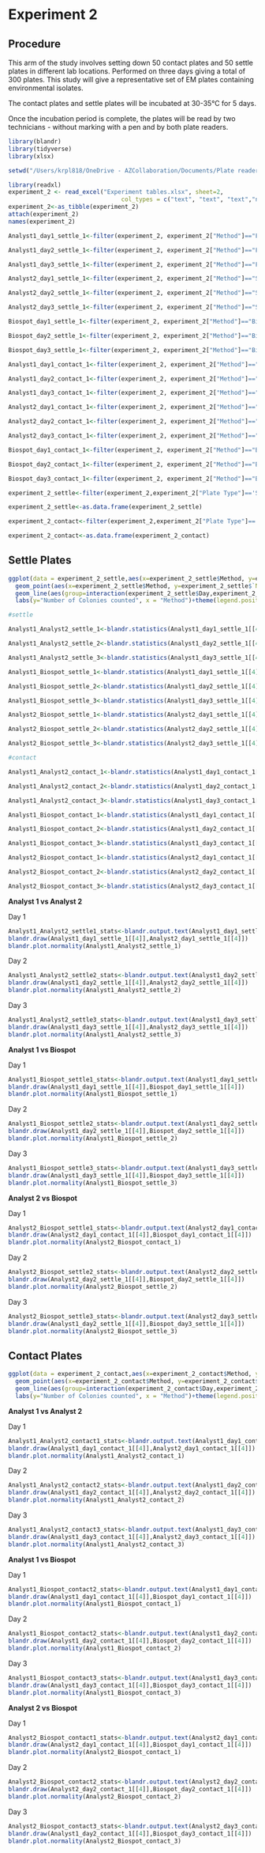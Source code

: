 # Experiment 2

## Procedure

This arm of the study involves setting down 50 contact plates and 50 settle plates in different lab locations. Performed on three days giving a total of 300 plates. This study will give a representative set of EM plates containing environmental isolates. 

The contact plates and settle plates will be incubated at 30-35°C for 5 days. 

Once the incubation period is complete, the plates will be read by two technicians - without marking with a pen and by both plate readers. 


```r
library(blandr)
library(tidyverse)
library(xlsx)
```


```r
setwd("/Users/krpl818/OneDrive - AZCollaboration/Documents/Plate reader project")

library(readxl)
experiment_2 <- read_excel("Experiment tables.xlsx", sheet=2,
                                col_types = c("text", "text", "text","numeric","numeric"))
experiment_2<-as_tibble(experiment_2)
attach(experiment_2)
names(experiment_2)
```

```r

Analyst1_day1_settle_1<-filter(experiment_2, experiment_2["Method"]=="First Analyst",experiment_2["Day"]=="Day 1'",experiment_2["Plate Type"]=='Settle')

Analyst1_day2_settle_1<-filter(experiment_2, experiment_2["Method"]=="First Analyst",experiment_2["Day"]=="Day 2'",experiment_2["Plate Type"]=='Settle')

Analyst1_day3_settle_1<-filter(experiment_2, experiment_2["Method"]=="First Analyst",experiment_2["Day"]=="Day 3'",experiment_2["Plate Type"]=='Settle')

Analyst2_day1_settle_1<-filter(experiment_2, experiment_2["Method"]=="Second Analyst",experiment_2["Day"]=="Day 1'",experiment_2["Plate Type"]=='Settle')

Analyst2_day2_settle_1<-filter(experiment_2, experiment_2["Method"]=="Second Analyst",experiment_2["Day"]=="Day 2'",experiment_2["Plate Type"]=='Settle')

Analyst2_day3_settle_1<-filter(experiment_2, experiment_2["Method"]=="Second Analyst",experiment_2["Day"]=="Day 3'",experiment_2["Plate Type"]=='Settle')

Biospot_day1_settle_1<-filter(experiment_2, experiment_2["Method"]=="Biospot",experiment_2["Day"]=="Day 1'",experiment_2["Plate Type"]=='Settle')

Biospot_day2_settle_1<-filter(experiment_2, experiment_2["Method"]=="Biospot",experiment_2["Day"]=="Day 2'",experiment_2["Plate Type"]=='Settle')

Biospot_day3_settle_1<-filter(experiment_2, experiment_2["Method"]=="Biospot",experiment_2["Day"]=="Day 3'",experiment_2["Plate Type"]=='Settle')

Analyst1_day1_contact_1<-filter(experiment_2, experiment_2["Method"]=="First Analyst",experiment_2["Day"]=="Day 1'",experiment_2["Plate Type"]=='Contact')

Analyst1_day2_contact_1<-filter(experiment_2, experiment_2["Method"]=="First Analyst",experiment_2["Day"]=="Day 2'",experiment_2["Plate Type"]=='Contact')

Analyst1_day3_contact_1<-filter(experiment_2, experiment_2["Method"]=="First Analyst",experiment_2["Day"]=="Day 3'",experiment_2["Plate Type"]=='Contact')

Analyst2_day1_contact_1<-filter(experiment_2, experiment_2["Method"]=="Second Analyst",experiment_2["Day"]=="Day 1'",experiment_2["Plate Type"]=='Contact')

Analyst2_day2_contact_1<-filter(experiment_2, experiment_2["Method"]=="Second Analyst",experiment_2["Day"]=="Day 2'",experiment_2["Plate Type"]=='Contact')

Analyst2_day3_contact_1<-filter(experiment_2, experiment_2["Method"]=="Second Analyst",experiment_2["Day"]=="Day 3'",experiment_2["Plate Type"]=='Contact')

Biospot_day1_contact_1<-filter(experiment_2, experiment_2["Method"]=="Biospot",experiment_2["Day"]=="Day 1'",experiment_2["Plate Type"]=='Contact')

Biospot_day2_contact_1<-filter(experiment_2, experiment_2["Method"]=="Biospot",experiment_2["Day"]=="Day 2'",experiment_2["Plate Type"]=='Contact')

Biospot_day3_contact_1<-filter(experiment_2, experiment_2["Method"]=="Biospot",experiment_2["Day"]=="Day 3'",experiment_2["Plate Type"]=='Contact')

```

```r
experiment_2_settle<-filter(experiment_2,experiment_2["Plate Type"]=='Settle')

experiment_2_settle<-as.data.frame(experiment_2_settle)

experiment_2_contact<-filter(experiment_2,experiment_2["Plate Type"]=='Contact')

experiment_2_contact<-as.data.frame(experiment_2_contact)
```

## Settle Plates

```r
ggplot(data = experiment_2_settle,aes(x=experiment_2_settle$Method, y=experiment_2_settle$`Number of colonies`))+
  geom_point(aes(x=experiment_2_settle$Method, y=experiment_2_settle$`Number of colonies`,color=experiment_2_settle$Method))+facet_wrap(~experiment_2_settle$Day)+
  geom_line(aes(group=interaction(experiment_2_settle$Day,experiment_2_settle$Repeat)),color='black')+
  labs(y="Number of Colonies counted", x = "Method")+theme(legend.position = "none")
```



```r
#settle

Analyst1_Analyst2_settle_1<-blandr.statistics(Analyst1_day1_settle_1[[4]],Analyst2_day1_settle_1[[4]],sig.level=0.95)

Analyst1_Analyst2_settle_2<-blandr.statistics(Analyst1_day2_settle_1[[4]],Analyst2_day2_settle_1[[4]],sig.level=0.95)

Analyst1_Analyst2_settle_3<-blandr.statistics(Analyst1_day3_settle_1[[4]],Analyst2_day3_settle_1[[4]],sig.level=0.95)

Analyst1_Biospot_settle_1<-blandr.statistics(Analyst1_day1_settle_1[[4]],Biospot_day1_settle_1[[4]],sig.level=0.95)

Analyst1_Biospot_settle_2<-blandr.statistics(Analyst1_day2_settle_1[[4]],Biospot_day2_settle_1[[4]],sig.level=0.95)

Analyst1_Biospot_settle_3<-blandr.statistics(Analyst1_day3_settle_1[[4]],Biospot_day3_settle_1[[4]],sig.level=0.95)

Analyst2_Biospot_settle_1<-blandr.statistics(Analyst2_day1_settle_1[[4]],Biospot_day1_settle_1[[4]],sig.level=0.95)

Analyst2_Biospot_settle_2<-blandr.statistics(Analyst2_day2_settle_1[[4]],Biospot_day2_settle_1[[4]],sig.level=0.95)

Analyst2_Biospot_settle_3<-blandr.statistics(Analyst2_day3_settle_1[[4]],Biospot_day3_settle_1[[4]],sig.level=0.95)

#contact

Analyst1_Analyst2_contact_1<-blandr.statistics(Analyst1_day1_contact_1[[4]],Analyst2_day1_contact_1[[4]],sig.level=0.95)

Analyst1_Analyst2_contact_2<-blandr.statistics(Analyst1_day2_contact_1[[4]],Analyst2_day2_contact_1[[4]],sig.level=0.95)

Analyst1_Analyst2_contact_3<-blandr.statistics(Analyst1_day3_contact_1[[4]],Analyst2_day3_contact_1[[4]],sig.level=0.95)

Analyst1_Biospot_contact_1<-blandr.statistics(Analyst1_day1_contact_1[[4]],Biospot_day1_contact_1[[4]],sig.level=0.95)

Analyst1_Biospot_contact_2<-blandr.statistics(Analyst1_day2_contact_1[[4]],Biospot_day2_contact_1[[4]],sig.level=0.95)

Analyst1_Biospot_contact_3<-blandr.statistics(Analyst1_day3_contact_1[[4]],Biospot_day3_contact_1[[4]],sig.level=0.95)

Analyst2_Biospot_contact_1<-blandr.statistics(Analyst2_day1_contact_1[[4]],Biospot_day1_contact_1[[4]],sig.level=0.95)

Analyst2_Biospot_contact_2<-blandr.statistics(Analyst2_day2_contact_1[[4]],Biospot_day2_contact_1[[4]],sig.level=0.95)

Analyst2_Biospot_contact_3<-blandr.statistics(Analyst2_day3_contact_1[[4]],Biospot_day3_contact_1[[4]],sig.level=0.95)

```


**Analyst 1 vs Analyst 2**

Day 1

```r
Analyst1_Analyst2_settle1_stats<-blandr.output.text(Analyst1_day1_settle_1[[4]],Analyst2_day1_settle_1[[4]],sig.level=0.95)
blandr.draw(Analyst1_day1_settle_1[[4]],Analyst2_day1_settle_1[[4]])
blandr.plot.normality(Analyst1_Analyst2_settle_1)

```

Day 2

```r
Analyst1_Analyst2_settle2_stats<-blandr.output.text(Analyst1_day2_settle_1[[4]],Analyst2_day2_settle_1[[4]],sig.level=0.95)
blandr.draw(Analyst1_day2_settle_1[[4]],Analyst2_day2_settle_1[[4]])
blandr.plot.normality(Analyst1_Analyst2_settle_2)

```

Day 3

```r
Analyst1_Analyst2_settle3_stats<-blandr.output.text(Analyst1_day3_settle_1[[4]],Analyst2_day3_settle_1[[4]],sig.level=0.95)
blandr.draw(Analyst1_day3_settle_1[[4]],Analyst2_day3_settle_1[[4]])
blandr.plot.normality(Analyst1_Analyst2_settle_3)

```

**Analyst 1 vs Biospot**

Day 1

```r
Analyst1_Biospot_settle1_stats<-blandr.output.text(Analyst1_day1_settle_1[[4]],Biospot_day1_settle_1[[4]],sig.level=0.95)
blandr.draw(Analyst1_day1_settle_1[[4]],Biospot_day1_settle_1[[4]])
blandr.plot.normality(Analyst1_Biospot_settle_1)

```

Day 2

```r
Analyst1_Biospot_settle2_stats<-blandr.output.text(Analyst1_day2_settle_1[[4]],Biospot_day2_settle_1[[4]],sig.level=0.95)
blandr.draw(Analyst1_day2_settle_1[[4]],Biospot_day2_settle_1[[4]])
blandr.plot.normality(Analyst1_Biospot_settle_2)

```

Day 3

```r
Analyst1_Biospot_settle3_stats<-blandr.output.text(Analyst1_day3_settle_1[[4]],Biospot_day3_settle_1[[4]],sig.level=0.95)
blandr.draw(Analyst1_day3_settle_1[[4]],Biospot_day3_settle_1[[4]])
blandr.plot.normality(Analyst1_Biospot_settle_3)

```

**Analyst 2 vs Biospot**

Day 1

```r
Analyst2_Biospot_settle1_stats<-blandr.output.text(Analyst2_day1_contact_1[[4]],Biospot_day1_contact_1[[4]],sig.level=0.95)
blandr.draw(Analyst2_day1_contact_1[[4]],Biospot_day1_contact_1[[4]])
blandr.plot.normality(Analyst2_Biospot_contact_1)

```

Day 2

```r
Analyst2_Biospot_settle2_stats<-blandr.output.text(Analyst2_day2_settle_1[[4]],Biospot_day2_settle_1[[4]],sig.level=0.95)
blandr.draw(Analyst2_day2_settle_1[[4]],Biospot_day2_settle_1[[4]])
blandr.plot.normality(Analyst2_Biospot_settle_2)

```

Day 3

```r
Analyst2_Biospot_settle3_stats<-blandr.output.text(Analyst2_day3_settle_1[[4]],Biospot_day3_settle_1[[4]],sig.level=0.95)
blandr.draw(Analyst1_day2_settle_1[[4]],Biospot_day3_settle_1[[4]])
blandr.plot.normality(Analyst2_Biospot_settle_3)

```

## Contact Plates 

```r
ggplot(data = experiment_2_contact,aes(x=experiment_2_contact$Method, y=experiment_2_contact$`Number of colonies`))+
  geom_point(aes(x=experiment_2_contact$Method, y=experiment_2_contact$`Number of colonies`,color=experiment_2_contact$Method))+facet_wrap(~experiment_2_contact$Day)+
  geom_line(aes(group=interaction(experiment_2_contact$Day,experiment_2_contact$Repeat)),color='black')+
  labs(y="Number of Colonies counted", x = "Method")+theme(legend.position = "none")
```

**Analyst 1 vs Analyst 2**

Day 1

```r
Analyst1_Analyst2_contact1_stats<-blandr.output.text(Analyst1_day1_contact_1[[4]],Analyst2_day1_contact_1[[4]],sig.level=0.95)
blandr.draw(Analyst1_day1_contact_1[[4]],Analyst2_day1_contact_1[[4]])
blandr.plot.normality(Analyst1_Analyst2_contact_1)

```

Day 2

```r
Analyst1_Analyst2_contact2_stats<-blandr.output.text(Analyst1_day2_contact_1[[4]],Analyst2_day2_contact_1[[4]],sig.level=0.95)
blandr.draw(Analyst1_day2_contact_1[[4]],Analyst2_day2_contact_1[[4]])
blandr.plot.normality(Analyst1_Analyst2_contact_2)

```

Day 3

```r
Analyst1_Analyst2_contact3_stats<-blandr.output.text(Analyst1_day3_contact_1[[4]],Analyst2_day3_contact_1[[4]],sig.level=0.95)
blandr.draw(Analyst1_day3_contact_1[[4]],Analyst2_day3_contact_1[[4]])
blandr.plot.normality(Analyst1_Analyst2_contact_3)

```

**Analyst 1 vs Biospot**

Day 1

```r
Analyst1_Biospot_contact2_stats<-blandr.output.text(Analyst1_day1_contact_1[[4]],Biospot_day1_contact_1[[4]],sig.level=0.95)
blandr.draw(Analyst1_day1_contact_1[[4]],Biospot_day1_contact_1[[4]])
blandr.plot.normality(Analyst1_Biospot_contact_1)

```

Day 2

```r
Analyst1_Biospot_contact2_stats<-blandr.output.text(Analyst1_day2_contact_1[[4]],Biospot_day2_contact_1[[4]],sig.level=0.95)
blandr.draw(Analyst1_day2_contact_1[[4]],Biospot_day2_contact_1[[4]])
blandr.plot.normality(Analyst1_Biospot_contact_2)

```

Day 3

```r
Analyst1_Biospot_contact3_stats<-blandr.output.text(Analyst1_day3_contact_1[[4]],Biospot_day3_contact_1[[4]],sig.level=0.95)
blandr.draw(Analyst1_day3_contact_1[[4]],Biospot_day3_contact_1[[4]])
blandr.plot.normality(Analyst1_Biospot_contact_3)

```

**Analyst 2 vs Biospot**

Day 1

```r
Analyst2_Biospot_contact1_stats<-blandr.output.text(Analyst2_day1_contact_1[[4]],Biospot_day1_contact_1[[4]],sig.level=0.95)
blandr.draw(Analyst2_day1_contact_1[[4]],Biospot_day1_contact_1[[4]])
blandr.plot.normality(Analyst2_Biospot_contact_1)

```

Day 2

```r
Analyst2_Biospot_contact2_stats<-blandr.output.text(Analyst2_day2_contact_1[[4]],Biospot_day2_contact_1[[4]],sig.level=0.95)
blandr.draw(Analyst2_day2_contact_1[[4]],Biospot_day2_contact_1[[4]])
blandr.plot.normality(Analyst2_Biospot_contact_2)

```

Day 3

```r
Analyst2_Biospot_contact3_stats<-blandr.output.text(Analyst2_day3_contact_1[[4]],Biospot_day3_contact_1[[4]],sig.level=0.95)
blandr.draw(Analyst1_day2_contact_1[[4]],Biospot_day3_contact_1[[4]])
blandr.plot.normality(Analyst2_Biospot_contact_3)

```

